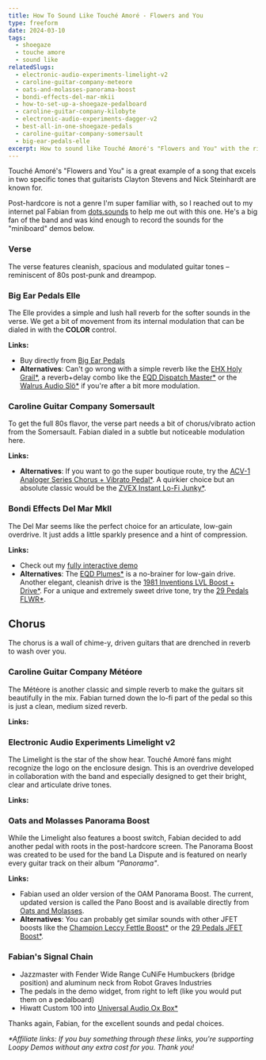 ```yaml
---
title: How To Sound Like Touché Amoré - Flowers and You
type: freeform
date: 2024-03-10
tags:
  - shoegaze
  - touche amore
  - sound like
relatedSlugs:
  - electronic-audio-experiments-limelight-v2
  - caroline-guitar-company-meteore
  - oats-and-molasses-panorama-boost
  - bondi-effects-del-mar-mkii
  - how-to-set-up-a-shoegaze-pedalboard
  - caroline-guitar-company-kilobyte
  - electronic-audio-experiments-dagger-v2
  - best-all-in-one-shoegaze-pedals
  - caroline-guitar-company-somersault
  - big-ear-pedals-elle
excerpt: How to sound like Touché Amoré's "Flowers and You" with the right pedals. The verse features cleanish, spacious and modulated guitar tones, while the chorus is a wall of chime-y, driven guitars that are drenched in reverb to wash over you.
---
```



Touché Amoré's "Flowers and You" is a great example of a song that excels in two specific tones that guitarists Clayton Stevens and Nick Steinhardt are known for.

Post-hardcore is not a genre I'm super familiar with, so I reached out to my internet pal Fabian from [dots.sounds](https://www.instagram.com/dotssounds/) to help me out with this one. He's a big fan of the band and was kind enough to record the sounds for the "miniboard" demos below.

### Verse

<DemoWidget presetSlug="sound-like-touche-amore-verse" />

The verse features cleanish, spacious and modulated guitar tones – reminiscent of 80s post-punk and dreampop.

### Big Ear Pedals Elle

The Elle provides a simple and lush hall reverb for the softer sounds in the verse. We get a bit of movement from its internal modulation that can be dialed in with the **COLOR** control.

**Links:**

- Buy directly from [Big Ear Pedals](https://www.bigearpedals.com/product-page/elle)
- **Alternatives**: Can't go wrong with a simple reverb like the [EHX Holy Grail\*](https://link.perfectcircuit.com/t/v1/8-12626-329078-9759?url=https%3A%2F%2Fwww.perfectcircuit.com%2Fehx-holy-grail.html), a reverb+delay combo like the [EQD Dispatch Master\*](https://link.perfectcircuit.com/t/v1/8-12626-329078-9759?url=https%3A%2F%2Fwww.perfectcircuit.com%2Fearthquaker-devices-dispatch-master-v3.html) or the [Walrus Audio Slö\*](https://link.perfectcircuit.com/t/v1/8-12626-329078-9759?url=https%3A%2F%2Fwww.perfectcircuit.com%2Fwalrus-slo.html) if you're after a bit more modulation.

### Caroline Guitar Company Somersault

To get the full 80s flavor, the verse part needs a bit of chorus/vibrato action from the Somersault. Fabian dialed in a subtle but noticeable modulation here.

**Links:**

<PartnerLink
  slug="caroline-guitar-company-somersault"
  imgSlug="caroline-guitar-company-somersault"
  partner="perfect-circuit"
/>

- **Alternatives**: If you want to go the super boutique route, try the [ACV-1 Analoger Series Chorus + Vibrato Pedal\*](https://link.perfectcircuit.com/t/v1/8-12626-329078-9759?url=https%3A%2F%2Fwww.perfectcircuit.com%2Fasheville-music-tools-acv-1.html). A quirkier choice but an absolute classic would be the [ZVEX Instant Lo-Fi Junky\*](https://link.perfectcircuit.com/t/v1/8-12626-329078-9759?url=https%3A%2F%2Fwww.perfectcircuit.com%2Fzvex-instant-lo-fi-junky-vexter.html).

### Bondi Effects Del Mar MkII

The Del Mar seems like the perfect choice for an articulate, low-gain overdrive. It just adds a little sparkly presence and a hint of compression.

**Links:**

- Check out my [fully interactive demo](/demos/bondi-effects-del-mar-mkii)
- **Alternatives**: The [EQD Plumes\*](https://link.perfectcircuit.com/t/v1/8-12626-329078-9759?url=https%3A%2F%2Fwww.perfectcircuit.com%2Fearthquaker-devices-plumes.html) is a no-brainer for low-gain drive. Another elegant, cleanish drive is the [1981 Inventions LVL Boost + Drive\*](https://link.perfectcircuit.com/t/v1/8-12626-329078-9759?url=https%3A%2F%2Fwww.perfectcircuit.com%2F1981-inventions-lvl.html). For a unique and extremely sweet drive tone, try the [29 Pedals FLWR\*](https://link.perfectcircuit.com/t/v1/8-12626-329078-9759?url=https%3A%2F%2Fwww.perfectcircuit.com%2F29-pedals-flwr.html).

## Chorus

<DemoWidget presetSlug="sound-like-touche-amore-chorus" />

The chorus is a wall of chime-y, driven guitars that are drenched in reverb to wash over you.

### Caroline Guitar Company Météore

The Météore is another classic and simple reverb to make the guitars sit beautifully in the mix. Fabian turned down the lo-fi part of the pedal so this is just a clean, medium sized reverb.

**Links:**

<PartnerLink
  slug="caroline-guitar-company-meteore"
  imgSlug="caroline-guitar-company-meteore"
  partner="perfect-circuit"
/>

### Electronic Audio Experiments Limelight v2

The Limelight is the star of the show hear. Touché Amoré fans might recognize the logo on the enclosure design. This is an overdrive developed in collaboration with the band and especially designed to get their bright, clear and articulate drive tones.

**Links:**

<PartnerLink
  slug="eae-limelight"
  imgSlug="electronic-audio-experiments-limelight-v2"
  partner="perfect-circuit"
/>

### Oats and Molasses Panorama Boost

While the Limelight also features a boost switch, Fabian decided to add another pedal with roots in the post-hardcore screen. The Panorama Boost was created to be used for the band La Dispute and is featured on nearly every guitar track on their album _"Panorama"_.

**Links:**

- Fabian used an older version of the OAM Panorama Boost. The current, updated version is called the Pano Boost and is available directly from [Oats and Molasses](https://www.oatsandmolasses.com/store/p/oam-pano).
- **Alternatives**: You can probably get similar sounds with other JFET boosts like the [Champion Leccy Fettle Boost\*](https://link.perfectcircuit.com/t/v1/8-12626-329078-9759?url=https%3A%2F%2Fwww.perfectcircuit.com%2F29-pedals-jfet.html) or the [29 Pedals JFET Boost\*](https://link.perfectcircuit.com/t/v1/8-12626-329078-9759?url=https%3A%2F%2Fwww.perfectcircuit.com%2F29-pedals-jfet.html).

### Fabian's Signal Chain

- Jazzmaster with Fender Wide Range CuNiFe Humbuckers (bridge position) and aluminum neck from Robot Graves Industries
- The pedals in the demo widget, from right to left (like you would put them on a pedalboard)
- Hiwatt Custom 100 into [Universal Audio Ox Box\*](https://link.perfectcircuit.com/t/v1/8-12626-329078-9759?url=https%3A%2F%2Fwww.perfectcircuit.com%2Funiversal-audio-ox.html)

Thanks again, Fabian, for the excellent sounds and pedal choices.

_\*Affiliate links: If you buy something through these links, you're supporting Loopy Demos without any extra cost for you. Thank you!_
